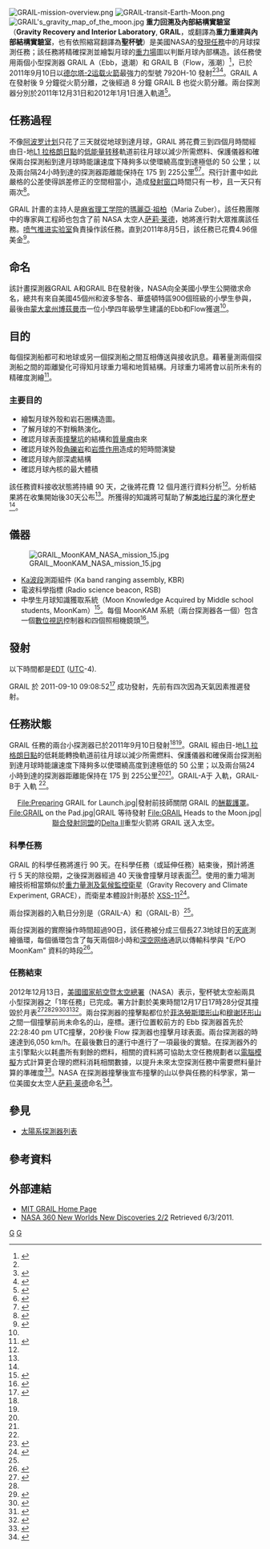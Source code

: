 {{Infobox spaceflight
| name                  = 重力回溯及內部結構實驗室<br />GRAIL
| image                 = GRAIL.jpg
| image_size            = 280px
| image_caption         = 
| insignia              = GRAIL - GRAIL-logo-sm.png
| insignia_size         = 130px

| mission_type          = 
| operator              = [[NASA|NASA]] / [[Jet_Propulsion_Laboratory|JPL]]<ref name=ula>{{cite web
 |title       = Delta II Set to Launch NASA's GRAIL Mission
 |url         = http://www.ulalaunch.com/site/pages/Launch.shtml#/21/
 |publisher   = [[United_Launch_Alliance|United Launch Alliance]]
 |year        = 2011
 |accessdate  = 2 September 2011
 |deadurl     = yes
 |archiveurl  = https://web.archive.org/web/20110901221606/http://www.ulalaunch.com/site/pages/Launch.shtml#/21/
 |archivedate = 1 September 2011
 |df          = 
}}</ref><ref>{{cite web| author     =| title     =The GRAIL Mission: A Fact Sheet| url     =http://www.grailmoonkam.com/about/grail_fact_sheet| publisher     =[[Sally_Ride_Science|Sally Ride Science]]| year     =2010| accessdate     =2010-04-15| deadurl     =yes| archiveurl     =https://web.archive.org/web/20100428001600/http://www.grailmoonkam.com/about/grail_fact_sheet| archivedate     =2010-04-28| df     =}}</ref>
| COSPAR_ID             = '''GRAIL A：'''{{cospar|2011-046A}}<br />'''GRAIL B：'''{{cospar|2011-046B}}
| SATCAT                = '''GRAIL A：'''37801<br />'''GRAIL B：'''37802
| website               = {{url|http://moon.mit.edu/}}
| mission_duration      = 原定 270 天<br />實際共運作1年3個月7天9小時
| manufacturer          = [[Massachusetts_Institute_of_Technology|MIT]] · [[洛克希德·馬丁|LMSS]]
| launch_mass           = {{convert|307|kg|lb|abbr=on}}
| dry_mass              = {{convert|132.6|kg|lb|abbr=on}}
| payload_mass          = 
| dimensions            = 
| power                 = 763 [[瓦特|瓦]]（距太陽 1 [[天文單位|AU]] 時）<br />[[太陽能電池|太陽能]] / [[鋰離子電池|鋰離子電池]]

| launch_date           = 2011年9月10日<br />13時8分52.775秒 [[UTC|UTC]]
| launch_rocket         = [[三角洲2號運載火箭|三角洲2號運載火箭]] 7920H-10 D-356
| launch_site           = [[卡納維爾角空軍基地|卡納維爾角空軍基地]] [[卡納維爾角空軍基地17號太空發射複合體|SLC-17B]]
| launch_contractor     = 
| entered_service       = 2011年12月31日（A）<br/>2012年1月1日（B）

| disposal_type         = <!--deorbited, decommissioned, placed in a graveyard orbit, etc-->
| deactivated           = <!--when craft was decommissioned-->
| destroyed             = <!--when craft was destroyed (if other than by re-entry)-->
| last_contact          = <!--when last signal received if not decommissioned-->
| decay_date            = <!--when craft re-entered the atmosphere, not needed if it landed-->
<!--{{end-date||timezone=yes}} UTC-->

| orbit_reference       = {{link-en|月心軌道|Lunar orbit}} 
| orbit_regime          = [[繞極軌道|繞極軌道]]
| orbit_semimajor       = {{convert|1788.0|km|mi}}
| orbit_eccentricity    = 
| orbit_periapsis       = {{convert|25|km|mi}}
| orbit_apoapsis        = {{convert|86|km|mi}}
| orbit_inclination     = 
| orbit_period          = 113 分
| orbit_epoch           = 
| apsis                 = 月

|interplanetary         = 
 {{Infobox spaceflight/IP
   |type                = impactor
   |object              = [[月球|月球]] 
   |arrival_date        = '''GRAIL A：'''<br />2012年12月17日<br />22時28分51秒 UTC
   |location            = {{Lunar coords and quad cat|75.6083|N|33.4043|E}}
 }}
 {{Infobox spaceflight/IP
   |type                = impactor
   |object              = [[月球|月球]] 
   |arrival_date        = '''GRAIL B：'''<br /> 2012年12月17日<br />22時29分21秒 UTC
   |location            = {{Lunar coords and quad cat|75.6504|N|33.1643|E}}
 }}

| programme             = '''[[Discovery_Program|探索計畫]]'''
| previous_mission      = [[克卜勒太空望遠鏡|克卜勒號]]
| next_mission          = [[洞察號|洞察號]]
}}
[[File:GRAIL-mission-overview.png|thumb]]
[[File:GRAIL-transit-Earth-Moon.png|thumb]]
[[File:GRAIL's_gravity_map_of_the_moon.jpg|thumb]]
'''重力回溯及內部結構實驗室'''（'''Gravity Recovery and Interior Laboratory''', '''GRAIL'''，或翻譯為'''重力重建與內部結構實驗室'''，也有依照縮寫翻譯為'''聖杯號'''）是美國NASA的[[發現任務|發現任務]]中的月球探測任務；該任務將精確探測並繪製月球的[[重力場|重力場]]圖以判斷月球內部構造。該任務使用兩個小型探測器 GRAIL A（Ebb，退潮）和 GRAIL B（Flow，漲潮）<ref name=ebbflow>{{cite web|last=Agle|first=DC|title=Montana Students Submit Winning Names for NASA Lunar Spacecraft|url=http://www.nasa.gov/home/hqnews/2012/jan/HQ_12-019_GRAIL_Name.html|publisher=NASA JPL|access-date=2012-01-21|archive-date=2021-02-25|archive-url=https://web.archive.org/web/20210225224859/http://www.nasa.gov/home/hqnews/2012/jan/HQ_12-019_GRAIL_Name.html|dead-url=no}}</ref>，已於2011年9月10日以[[德尔塔-2运载火箭|德尔塔-2运载火箭]]最強力的型號 7920H-10 發射<ref name=ula/><ref>{{cite paper | author= | title=Delta II: The Industry Workhorse | publisher=United Launch Alliance | url=http://www.ulalaunch.com/site/docs/product_cards/DII_product_card.pdf | date=2010 | accessdate=2 August 2011 | deadurl=yes | archiveurl=https://web.archive.org/web/20110930102552/http://www.ulalaunch.com/site/docs/product_cards/DII_product_card.pdf | archivedate=2011-09-30}}</ref><ref>{{cite web | author=Grey Hautaluoma | title=New NASA Mission to Reveal Moon's Internal Structure and Evolution | url=http://www.nasa.gov/home/hqnews/2007/dec/HQ_07274_Grail_Mission.html | publisher=NASA | date=10 December 2007 | accessdate=31 August 2011 | archive-date=2021-02-24 | archive-url=https://web.archive.org/web/20210224164216/https://www.nasa.gov/home/hqnews/2007/dec/HQ_07274_Grail_Mission.html | dead-url=no }}</ref>。GRAIL A 在發射後 9 分鐘從火箭分離，之後經過 8 分鐘 GRAIL B 也從火箭分離。兩台探測器分別於2011年12月31日和2012年1月1日進入軌道<ref>{{cite web|url=http://www.nasa.gov/mission_pages/grail/news/grail20111231.html|title=First of NASA's GRAIL Spacecraft Enters Moon Orbit|publisher=[[NASA|NASA]]|accessdate=1 January 2012|archive-date=2021-02-25|archive-url=https://web.archive.org/web/20210225050453/https://www.nasa.gov/mission_pages/grail/news/grail20111231.html|dead-url=no}}</ref>。

==任務過程==
不像[[阿波罗计划|阿波罗计划]]只花了三天就從地球到達月球，GRAIL 將花費三到四個月時間經由日-地[[拉格朗日點|L1 拉格朗日點]]的[[低能量转移|低能量转移]]軌道前往月球以減少所需燃料、保護儀器和確保兩台探測船到達月球時能讓速度下降夠多以使環繞高度到達極低的 50 公里；以及兩台隔24小時到達的探測器距離能保持在 175 到 225公里<ref name="MIT-overview">{{Cite web| title=Mission Overview| publisher=MIT| url=http://moon.mit.edu/overview.html| accessdate=10 September 2011| archive-date=2021-04-17| archive-url=https://web.archive.org/web/20210417131338/http://moon.mit.edu/overview.html| dead-url=no}}</ref><ref name="MissionDesign">{{cite web |title=Mission Design |url=http://solarsystem.nasa.gov/grail/missiondesign.cfm |publisher=NASA |accessdate=10 September 2011 |deadurl=yes |archiveurl=https://web.archive.org/web/20111003144042/http://solarsystem.nasa.gov/grail/missiondesign.cfm |archivedate=2011-10-03}}</ref>。飛行計畫中如此嚴格的公差使得誤差修正的空間相當小，造成[[發射窗口|發射窗口]]時間只有一秒，且一天只有兩次<ref name='launch windows'>{{cite news | author=Justin Ray | title=GRAIL Launch Window Chart | url=http://www.spaceflightnow.com/delta/d356/windows.html | work=SpaceFlight Now | date=17 August 2011 | accessdate=9 September 2011 | archive-date=2021-04-17 | archive-url=https://web.archive.org/web/20210417131349/https://spaceflightnow.com/delta/d356/windows.html | dead-url=no }}</ref>。

GRAIL 計畫的主持人是[[麻省理工学院|麻省理工学院]]的[[瑪麗亞·祖柏|瑪麗亞·祖柏]]（Maria Zuber）。該任務團隊中的專家與工程師也包含了前 NASA 太空人[[萨莉·莱德|萨莉·莱德]]，她將進行對大眾推廣該任務。[[喷气推进实验室|喷气推进实验室]]負責操作該任務。直到2011年8月5日，該任務已花費4.96億美金<ref>{{cite news | work=Yahoo News | title=NASA Spacecraft Begins 5-Year Trip to Jupiter | author=Marcia Dunn, AP Aerospace Writer | date=2011-08-05 | url=http://news.yahoo.com/nasa-spacecraft-begins-5-trip-jupiter-211124283.html | accessdate=7 September 2011 | archive-date=2016-03-03 | archive-url=https://web.archive.org/web/20160303182718/http://news.yahoo.com/nasa-spacecraft-begins-5-trip-jupiter-211124283.html | dead-url=no }}</ref>。

==命名==
該計畫探測器GRAIL A和GRAIL B在發射後，NASA向全美國小學生公開徵求命名，總共有來自美國45個州和波多黎各、華盛頓特區900個班級的小學生參與，最後由[[蒙大拿州|蒙大拿州]][[博茲曼市|博茲曼市]]一位小學四年級學生建議的Ebb和Flow獲選<ref name=ebbflow/>。

==目的==
每個探測船都可和地球或另一個探測船之間互相傳送與接收訊息。藉著量測兩個探測船之間的距離變化可得知月球重力場和地質結構。月球重力場將會以前所未有的精確度測繪<ref name="AboutGRAIL">{{Cite web| author = | title = About GRAIL| publisher = MIT| date = | url = http://moon.mit.edu/index.html| accessdate = 2011-03-12| archive-date = 2011-10-07| archive-url = https://web.archive.org/web/20111007215653/http://moon.mit.edu/index.html| dead-url = no}}</ref>。

===主要目的===
* 繪製月球外殼和岩石圈構造圖。
* 了解月球的不對稱熱演化。
* 確認月球表面[[撞擊坑|撞擊坑]]的結構和[[質量瘤|質量瘤]]由來
* 確認月球外殼[[角礫岩|角礫岩]]和[[岩漿作用|岩漿作用]]造成的短時間演變
* 確認月球內部深處結構
* 確認月球內核的最大體積

該任務資料接收狀態將持續 90 天，之後將花費 12 個月進行資料分析<ref name="AboutGRAIL"/>。分析結果將在收集開始後30天公布<ref name="MIT-overview"/>。所獲得的知識將可幫助了解[[类地行星|类地行星]]的演化歷史<ref name="MIT-overview"/>。

==儀器==
[[File:GRAIL_MoonKAM_NASA_mission_15.jpg|thumb]]
* [[Ka波段|Ka波段]]測距組件 (Ka band ranging assembly, KBR)
* 電波科學指標 (Radio science beacon, RSB)
* 中學生月球知識獲取系統（Moon Knowledge Acquired by Middle school students, MoonKam）<ref>{{cite web| author=| title=About GRAIL MoonKAM| url=http://www.grailmoonkam.com/about| publisher=Sally Ride Science| date=2010| accessdate=2010-04-15| deadurl=yes| archiveurl=https://web.archive.org/web/20100427105214/http://www.grailmoonkam.com/about| archivedate=2010-04-27}}</ref>。每個 MoonKAM 系統（兩台探測器各一個）包含一個[[數位視訊|數位視訊]]控制器和四個照相機鏡頭<ref name=PressKit>{{cite web |title=GRAIL Launch Press Kit |url=http://solarsystem.nasa.gov/grail/docs/GRAIL%20launch%20press%20kit1.pdf |publisher=NASA |accessdate=31 August 2011 |archive-date=2017-02-01 |archive-url=https://web.archive.org/web/20170201011253/http://solarsystem.nasa.gov/grail/docs/GRAIL%20launch%20press%20kit1.pdf |dead-url=no }}</ref>。

==發射==
以下時間都是[[北美东部时区|EDT]] ([[UTC|UTC]]-4).

GRAIL 於 2011-09-10 09:08:52<ref name=LaunchCBS>{{cite web|last=Harwood|first=William|title=NASA launches GRAIL lunar probes|url=http://www.cbsnews.com/stories/2011/09/10/scitech/main20104282.shtml|publisher=CBS News|accessdate=11 September 2011|archive-date=2011-09-11|archive-url=https://web.archive.org/web/20110911193237/http://www.cbsnews.com/stories/2011/09/10/scitech/main20104282.shtml|dead-url=no}}</ref> 成功發射，先前有四次因為天氣因素推遲發射。

==任務狀態==
GRAIL 任務的兩台小探測器已於2011年9月10日發射<ref name=ula/><ref name=LaunchCBS/>。GRAIL 經由日-地[[拉格朗日點|L1 拉格朗日點]]的低耗能轉換軌道前往月球以減少所需燃料、保護儀器和確保兩台探測船到達月球時能讓速度下降夠多以使環繞高度到達極低的 50 公里；以及兩台隔24小時到達的探測器距離能保持在 175 到 225公里<ref name="MIT-overview"/><ref name="MissionDesign"/>。GRAIL-A于{{Start date|2011|12|31}} 入軌，GRAIL-B于{{Start date|2012|01|01}} 入軌 <ref name=LaunchCBS/>。

<center><gallery>
File:Preparing GRAIL for Launch.jpg|發射前技師關閉 GRAIL 的[[酬載護罩|酬載護罩]]。
File:GRAIL on the Pad.jpg|GRAIL 等待發射
File:GRAIL Heads to the Moon.jpg|[[聯合發射同盟|聯合發射同盟]]的[[德尔塔-2运载火箭|Delta II]]重型火箭將 GRAIL 送入太空。
</gallery></center>

===科學任務===
GRAIL 的科學任務將進行 90 天。在科學任務（或延伸任務）結束後，預計將進行 5 天的除役期，之後探測器經過 40 天後會撞擊月球表面<ref>{{cite web |last=GRAIL web page |title=Mission Design |url=http://moon.mit.edu/design.html |publisher=MIT |accessdate=13 April 2011 |archive-date=2012-01-26 |archive-url=https://web.archive.org/web/20120126134413/http://moon.mit.edu/design.html |dead-url=no }}</ref>。使用的重力場測繪技術相當類似於[[重力量測及氣候監控衛星|重力量測及氣候監控衛星]]（Gravity Recovery and Climate Experiment, GRACE），而衛星本體設計則基於 [[USA-165|XSS-11]]<ref>{{cite news | work=The Space Review | title=Is XSS-11 the answer to America’s quest for Operationally Responsive Space? | author=Taylor Dinerman | date=2007-12-31 | url=http://www.thespacereview.com/article/1026/1 | accessdate=31 August 2011 | archive-date=2021-04-17 | archive-url=https://web.archive.org/web/20210417131425/https://www.thespacereview.com/article/1026/1 | dead-url=no }}</ref>。

兩台探測器的入軌日分別是{{Start date|2011|12|31}}（GRAIL-A）和{{Start date|2012|01|01}}（GRAIL-B）<ref name=LaunchCBS/>。

兩台探測器的實際操作時間超過90日，該任務被分成三個長27.3地球日的[[天底|天底]]測繪循環，每個循環包含了每天兩個8小時和[[深空网络|深空网络]]通訊以傳輸科學與 "E/PO MoonKam" 資料的時段<ref name="design MIT">{{cite web
 | title      = GRAIL: Mission Design
 | url      = http://moon.mit.edu/design.html
 | publisher      = [[Massachusetts_Institute_of_Technology|MIT]]
 | access-date      = 2011-09-12
 | archive-date      = 2012-01-26
 | archive-url      = https://web.archive.org/web/20120126134413/http://moon.mit.edu/design.html
 | dead-url      = no
 }}</ref>。

===任務結束===
2012年12月13日，[[美國國家航空暨太空總署|美國國家航空暨太空總署]]（NASA）表示，聖杯號太空船兩具小型探測器之「1年任務」已完成。署方計劃於美東時間12月17日17時28分促其撞毀於月表<ref>{{Cite web |url=http://www.cna.com.tw/News/aIT/201212140276-1.aspx# |title=任務圓滿除役 聖杯探測器撞月 佛羅里達州卡納維爾角/中央社 DEC-13-2012 18:18:44 PM |access-date=2012-12-15 |archive-url=https://web.archive.org/web/20121216022242/http://www.cna.com.tw/News/aIT/201212140276-1.aspx# |archive-date=2012-12-16 |dead-url=yes }}</ref><ref name="design MIT"/><ref>{{cite news
 |last         = Wall
 |first        = Mike
 |title        = Twin GRAIL probes readied for crash into Moon
 |url          = http://www.msnbc.msn.com/id/50192371/ns/technology_and_science-space/
 |publisher    = [[MSNBC|MSNBC]]
 |date         = 
 |accessdate   = 2012-12-13
 |archive-date = 2012-12-18
 |archive-url  = https://web.archive.org/web/20121218014808/http://www.msnbc.msn.com/id/50192371/ns/technology_and_science-space
 |dead-url     = no
}}</ref><ref>{{cite news
 |last         = Wall
 |first        = Mike
 |title        = Twin NASA Probes to Crash into Moon Next Week
 |url          = http://www.space.com/18845-nasa-grail-mission-crash-moon.html
 |publisher    = [[Space.com|Space.com]]
 |date         = 2012-12-11
 |accessdate   = 2012-12-13
 |archive-date = 2021-04-17
 |archive-url  = https://web.archive.org/web/20210417131445/https://www.space.com/18845-nasa-grail-mission-crash-moon.html
 |dead-url     = no
}}</ref><ref>{{cite news
 |title        = Twin NASA spacecraft prepare to crash into moon
 |url          = http://phys.org/news/2012-12-twin-nasa-spacecraft-moon.html
 |publisher    = [[Phys.Org|Phys.Org]]
 |date         = 2012-12-13
 |accessdate   = 2012-12-13
 |archive-date = 2021-04-17
 |archive-url  = https://web.archive.org/web/20210417131459/https://phys.org/news/2012-12-twin-nasa-spacecraft-moon.html
 |dead-url     = no
}}</ref><ref>{{cite news
 |last         = Knapp
 |first        = Alex
 |title        = NASA Prepares To Crash Its Probes Into The Moon
 |url          = http://www.forbes.com/sites/alexknapp/2012/12/14/nasa-prepares-for-its-probes-to-crash-into-the-moon/
 |publisher    = [[Forbes|Forbes]]
 |date         = 2012-12-14
 |accessdate   = 2012-12-13
 |archive-date = 2021-04-17
 |archive-url  = https://web.archive.org/web/20210417131452/https://www.forbes.com/sites/alexknapp/2012/12/14/nasa-prepares-for-its-probes-to-crash-into-the-moon/
 |dead-url     = no
}}</ref>。兩台探測器的撞擊點都位於[[菲洛勞斯環形山|菲洛勞斯環形山]]和[[穆谢环形山|穆谢环形山]]之間一個撞擊前尚未命名的山，座標{{Lunar coords and quad cat|75.62|N|26.63|W}}。運行位置較前方的 Ebb 探測器首先於22:28:40 pm UTC撞擊，20秒後 Flow 探測器也撞擊月球表面。兩台探測器的時速達到6,050 km/h。在最後數日的運行中進行了一項最後的實驗。在探測器外的主引擎點火以耗盡所有剩餘的燃料，相關的資料將可協助太空任務規劃者以[[電腦模擬|電腦模擬]]方式計算更合理的燃料消耗相關數據，以提升未來太空探測任務中需要燃料量計算的準確度<ref>{{Cite web |url=http://www.jpl.nasa.gov/news/news.php?release=2012-396&cid=release_2012-396 |title=存档副本 |accessdate=2012-12-17 |archive-date=2019-04-17 |archive-url=https://web.archive.org/web/20190417161916/https://www.jpl.nasa.gov/news/news.php?release=2012-396&cid=release_2012-396 |dead-url=no }}</ref>。NASA 在探測器撞擊後宣布撞擊的山以參與任務的科學家，第一位美國女太空人[[萨莉·莱德|萨莉·莱德]]命名<ref>{{Cite web |url=http://www.space.com/18944-nasa-grail-moon-crash-sally-ride.html |title=存档副本 |accessdate=2012-12-18 |archive-date=2013-12-07 |archive-url=https://web.archive.org/web/20131207083148/http://www.space.com/18944-nasa-grail-moon-crash-sally-ride.html |dead-url=no }}</ref>。

==參見==
*[[太陽系探測器列表|太陽系探測器列表]]

==參考資料==
{{reflist|2}}

==外部連結==
{{commonscat|Gravity Recovery and Interior Laboratory}}
* [http://moon.mit.edu/index.html MIT GRAIL Home Page] {{Wayback|url=http://moon.mit.edu/index.html |date=20111007215653 }}
* [http://www.youtube.com/watch?v=zy5wqdieE3I NASA 360 New Worlds New Discoveries 2/2] {{Wayback|url=http://www.youtube.com/watch?v=zy5wqdieE3I |date=20210417131629 }} Retrieved 6/3/2011.

{{Orbital launches in 2011}}
{{月球任務}}
{{美国航空航天局太空计划}}
{{Planetary Missions Program Office}}
[[Category:美国国家航空航天局|G]]
[[Category:月球航天器|G]]